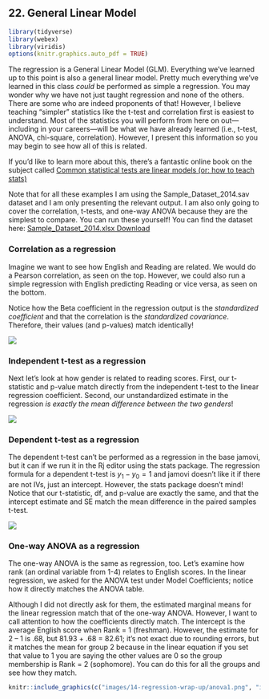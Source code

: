 ## 22. General Linear Model

```r
library(tidyverse)
library(webex)
library(viridis)
options(knitr.graphics.auto_pdf = TRUE)
```

The regression is a General Linear Model (GLM). Everything we've learned up to this point is also a general linear model. Pretty much everything we've learned in this class *could* be performed as simple a regression. You may wonder why we have not just taught regression and none of the others. There are some who are indeed proponents of that! However, I believe teaching "simpler" statistics like the t-test and correlation first is easiest to understand. Most of the statistics you will perform from here on out---including in your careers---will be what we have already learned (i.e., t-test, ANOVA, chi-square, correlation). However, I present this information so you may begin to see how all of this is related.

If you'd like to learn more about this, there's a fantastic online book on the subject called [Common statistical tests are linear models (or: how to teach stats)](https://lindeloev.github.io/tests-as-linear/)

Note that for all these examples I am using the Sample_Dataset_2014.sav dataset and I am only presenting the relevant output. I am also only going to cover the correlation, t-tests, and one-way ANOVA because they are the simplest to compare. You can run these yourself! You can find the dataset here: [Sample_Dataset_2014.xlsx Download](https://github.com/danawanzer/stats-with-jamovi/blob/master/data/Sample_Dataset_2014.xlsx)

### Correlation as a regression

Imagine we want to see how English and Reading are related. We would do a Pearson correlation, as seen on the top. However, we could also run a simple regression with English predicting Reading or vice versa, as seen on the bottom.

Notice how the Beta coefficient in the regression output is the *standardized coefficient* and that the correlation is the *standardized covariance*. Therefore, their values (and p-values) match identically!

![](images/14-regression-wrap-up/correlation.png)

### Independent t-test as a regression

Next let's look at how gender is related to reading scores. First, our t-statistic and p-value match directly from the independent t-test to the linear regression coefficient. Second, our unstandardized estimate in the regression *is exactly the mean difference between the two genders*!

![](images/14-regression-wrap-up/t-test.png)

### Dependent t-test as a regression

The dependent t-test can't be performed as a regression in the base jamovi, but it can if we run it in the Rj editor using the stats package. The regression formula for a dependent t-test is $y_1 -y_0 = 1$ and jamovi doesn't like it if there are not IVs, just an intercept. However, the stats package doesn't mind! Notice that our t-statistic, df, and p-value are exactly the same, and that the intercept estimate and SE match the mean difference in the paired samples t-test.

![](images/14-regression-wrap-up/dependent_t-test.png)

### One-way ANOVA as a regression

The one-way ANOVA is the same as regression, too. Let's examine how rank (an ordinal variable from 1-4) relates to English scores. In the linear regression, we asked for the ANOVA test under Model Coefficients; notice how it directly matches the ANOVA table.

Although I did not directly ask for them, the estimated marginal means for the linear regression match that of the one-way ANOVA. However, I want to call attention to how the coefficients directly match. The intercept is the average English score when Rank = 1 (freshman). However, the estimate for 2 -- 1 is .68, but 81.93 + .68 = 82.61; it's not exact due to rounding errors, but it matches the mean for group 2 because in the linear equation if you set that value to 1 you are saying the other values are 0 so the group membership is Rank = 2 (sophomore). You can do this for all the groups and see how they match.

```r
knitr::include_graphics(c("images/14-regression-wrap-up/anova1.png", "images/14-regression-wrap-up/anova2.png"))
```
